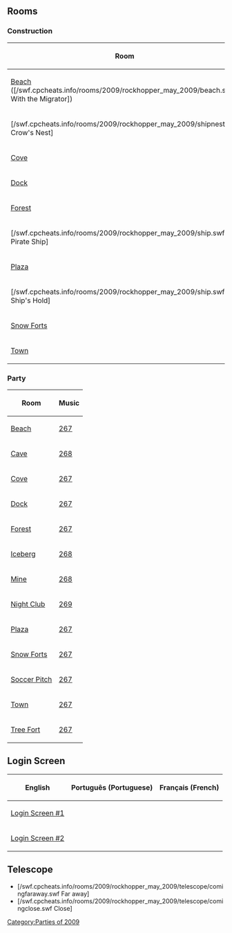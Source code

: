 {{NeedSWFs}}





==Rooms==
===Construction===
<center>
{|class="wikitable" border="1"
!Room!!Music
|-
|[[Media:RoomsBeach-AdventureParty2009Const.swf|Beach]] ([/swf.cpcheats.info/rooms/2009/rockhopper_may_2009/beach.swf With the Migrator])||N/A
|-
|[/swf.cpcheats.info/rooms/2009/rockhopper_may_2009/shipnest.swf Crow's Nest]||N/A
|-
|[[Media:RoomsCove-AdventureParty2009Const.swf|Cove]]||N/A
|-
|[[Media:RoomsDock-AdventureParty2009Const.swf|Dock]]||N/A
|-
|[[Media:RoomsForest-AdventureParty2009Const.swf|Forest]]||N/A
|-
|[/swf.cpcheats.info/rooms/2009/rockhopper_may_2009/ship.swf Pirate Ship]||N/A
|-
|[[Media:RoomsPlaza-AdventureParty2009Const.swf|Plaza]]||N/A
|-
|[/swf.cpcheats.info/rooms/2009/rockhopper_may_2009/ship.swf Ship's Hold]||N/A
|-
|[[Media:RoomsForts-AdventureParty2009Const.swf|Snow Forts]]||N/A
|-
|[[Media:RoomsTown-AdventureParty2009Const.swf|Town]]||N/A
|}
</center>


===Party===
<center>
{|class="wikitable" border="1"
!Room!!Music
|-
|[[Media:RoomsBeach-AdventureParty2009.swf|Beach]]||[[Media:Music267.swf|267]]
|-
|[[Media:RoomsCave-AdventureParty2009.swf|Cave]]||[[Media:Music268.swf|268]]
|-
|[[Media:RoomsCove-AdventureParty2009.swf|Cove]]||[[Media:Music267.swf|267]]
|-
|[[Media:RoomsDock-AdventureParty2009.swf|Dock]]||[[Media:Music267.swf|267]]
|-
|[[Media:RoomsForest-AdventureParty2009.swf|Forest]]||[[Media:Music267.swf|267]]
|-
|[[Media:RoomsBerg-AdventureParty2009.swf|Iceberg]]||[[Media:Music268.swf|268]]
|-
|[[Media:RoomsMine-AdventureParty2009.swf|Mine]]||[[Media:Music268.swf|268]]
|-
|[[Media:RoomsDance-AdventureParty2009.swf|Night Club]]||[[Media:Music269.swf|269]]
|-
|[[Media:RoomsPlaza-AdventureParty2009.swf|Plaza]]||[[Media:Music267.swf|267]]
|-
|[[Media:RoomsForts-AdventureParty2009.swf|Snow Forts]]||[[Media:Music267.swf|267]]
|-
|[[Media:RoomsRink-AdventureParty2009.swf|Soccer Pitch]]||[[Media:Music267.swf|267]]
|-
|[[Media:RoomsTown-AdventureParty2009.swf|Town]]||[[Media:Music267.swf|267]]
|-
|[[Media:TreeForts-AdventureParty2009.swf|Tree Fort]]||[[Media:Music267.swf|267]]
|}
</center>

==Login Screen==
<center>
{|class="wikitable" border="1"
!English
!Português (Portuguese)
!Français (French)
|-
|[[Media:AdventureParty2009ENLoginScreen1.swf|Login Screen #1]]||||
|-
|[[Media:AdventureParty2009ENLoginScreen2.swf|Login Screen #2]]||||
|}
</center>

==Telescope==
*[/swf.cpcheats.info/rooms/2009/rockhopper_may_2009/telescope/comingfaraway.swf Far away]
*[/swf.cpcheats.info/rooms/2009/rockhopper_may_2009/telescope/comingclose.swf Close]

{{Parties}}

[[Category:Parties of 2009]]